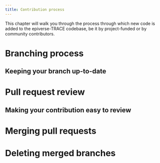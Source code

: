 ```yaml
---
title: Contribution process
---
```


This chapter will walk you through the process through which new code is added
to the epiverse-TRACE codebase, be it by project-funded or by community contributors.

# Branching process

## Keeping your branch up-to-date

# Pull request review

## Making your contribution easy to review

# Merging pull requests

# Deleting merged branches


